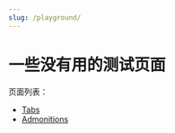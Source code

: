 ---
slug: /playground/
---

# 一些没有用的测试页面

页面列表：

- [Tabs](./tabs.mdx)
- [Admonitions](./admonitions.mdx)
